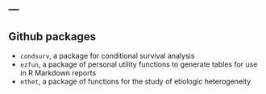 ---
---

<link rel="stylesheet" href="styles.css" type="text/css">

## Github packages

- `condsurv`, a package for conditional survival analysis
- `ezfun`, a package of personal utility functions to generate tables for use in R Markdown reports
- `ethet`, a package of functions for the study of etiologic heterogeneity
